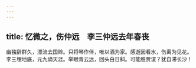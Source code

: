 ```yaml
---
---
---
```

title: 忆微之，伤仲远　李三仲远去年春丧
---



幽独辞群久，漂流去国赊。只将琴作伴，唯以酒为家。感逝因看水，伤离为见花。李三埋地底，元九谪天涯。举眼青云远，回头白日斜。可能胜贾谊？犹自滞长沙！